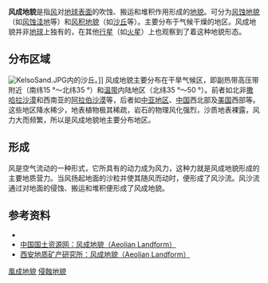 '''风成地貌'''是指[[风|风]]对[[地球表面|地球表面]]的吹蚀、搬运和堆积作用形成的[[地貌|地貌]]。可分为[[风蚀地貌|风蚀地貌]]（如[[风蚀洼地|风蚀洼地]]等）和[[风积地貌|风积地貌]]（如[[沙丘|沙丘]]等）。主要分布于气候干燥的地区。风成地貌并非[[地球|地球]]上独有的，在其他[[行星|行星]]（如[[火星|火星]]）上也观察到了着这种地貌形态。
==分布区域==
[[Image:KelsoSand.JPG|thumb]]内的沙丘。]]
风成地貌主要分布在干旱气候区，即副热带高压带附近（南纬15 °～北纬35 °）和[[温带|温带]]内陆地区（北纬35 °～50 °）。前者如北非[[撒哈拉沙漠|撒哈拉沙漠]]和西南亚的[[阿拉伯沙漠|阿拉伯沙漠]]等，后者如[[中亚地区|中亚地区]]、[[中国|中国]]西北部及[[美国|美国]]西部等。这些地区降水稀少，地表植物极其稀疏，岩石的物理风化强烈，沙质地表裸露，风力大而频繁，所以是风成地貌地主要分布地区。
==形成==
风是空气流动的一种形式，它所具有的动力成为风力，这种力就是风成地貌形成的主要地质营力。当风扬起地面的沙粒并使其随风而动时，便形成了风沙流。风沙流通过对地面的侵蚀、搬运和堆积便形成了风成地貌。
==参考资料==
*{{cite book zh |author=王飞燕 王富葆 王雪瑜 |title=地貌学与第四纪地质学 |format=M |edition=1 |location=北京|publisher=高等教育出版社 |date=1991 |pages= |id= ISBN 7-04-003350-X}}
*[http://www.clr.cn/front/read/read.asp?ID=143926 中国国土资源网：风成地貌（Aeolian Landform）]{{dead link|date=2018年5月 |bot=InternetArchiveBot |fix-attempted=yes }}
*[https://web.archive.org/web/20100710073901/http://www.xian.cgs.gov.cn/wenhuaziyuan/2008/0613/content_1690.html 西安地质矿产研究所：风成地貌（Aeolian Landform）]
[[Category:風成地貌|]]
[[Category:侵蝕地貌|]]